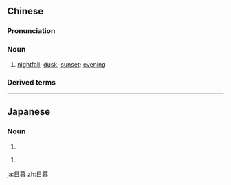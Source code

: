 ==Chinese==
{{zh-forms}}

===Pronunciation===
{{zh-pron
|m=rìmù
|cat=n
}}

===Noun===
{{zh-noun}}

# [[nightfall]]; [[dusk]]; [[sunset]]; [[evening]]

===Derived terms===
{{zh-der|日暮途窮}}

----

==Japanese==
{{ja-kanjitab|日|暮}}

===Noun===
{{ja-noun|ひぐれ}}

# {{alternative spelling of|日暮れ|lang=ja}}

{{ja-noun|ひぐらし}}

# {{alternative spelling of|日暮らし|lang=ja}}

[[ja:日暮]]
[[zh:日暮]]